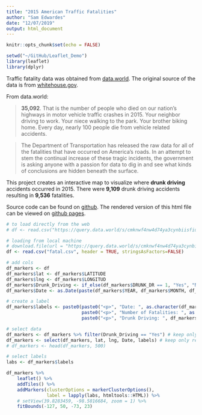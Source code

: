 ```yaml
---
title: "2015 American Traffic Fatalities"
author: "Sam Edwardes"
date: "12/07/2019"
output: html_document
---
```


```r
knitr::opts_chunk$set(echo = FALSE)
```

```r
setwd("~/GitHub/Leaflet_Demo")
library(leaflet)
library(dplyr)
```

Traffic fatality data was obtained from [data.world](https://data.world/transportation/2015-traffic-fatalities). The original source of the data is from [whitehouse.gov](https://obamawhitehouse.archives.gov/blog/2016/08/29/2015-traffic-fatalities-data-has-just-been-released-call-action-download-and-analyze).

From data.world:

> **35,092**. That is the number of people who died on our nation’s highways in motor vehicle traffic crashes in 2015. Your neighbor driving to work. Your niece walking to the park. Your brother biking home. Every day, nearly 100 people die from vehicle related accidents.

> The Department of Transportation has released the raw data for all of the fatalities that have occurred on America's roads. In an attempt to stem the continual increase of these tragic incidents, the government is asking anyone with a passion for data to dig in and see what kinds of conclusions are hidden beneath the surface.


This project creates an interactive map to visualize where **drunk driving** accidents occurred in 2015. There were **9,109** drunk driving accidents resulting in **9,536** fatalities.

Source code can be found on [github](https://github.com/SamEdwardes/Leaflet_Demo). The rendered version of this html file can be viewed on [github pages](https://samedwardes.github.io/Leaflet_Demo/traffic_fatalities).

```r
# to load directly from the web
# df <- read.csv("https://query.data.world/s/cmknwf4nw4d74ya3cynbiisfiuyq5t", header=TRUE, stringsAsFactors=FALSE)

# loading from local machine
# download.file(url = "https://query.data.world/s/cmknwf4nw4d74ya3cynbiisfiuyq5t", destfile = "fatal.csv")
df <- read.csv("fatal.csv", header = TRUE, stringsAsFactors=FALSE)
```

```r
# add cols
df_markers <- df
df_markers$lat <- df_markers$LATITUDE
df_markers$lng <- df_markers$LONGITUD
df_markers$Drunk_Driving <- if_else(df_markers$DRUNK_DR == 1, "Yes", "No")
df_markers$Date <- as.Date(paste(df_markers$YEAR, df_markers$MONTH, df_markers$DAY, sep = "-"))

# create a label
df_markers$labels <- paste0(paste0("<p>", "Date: ", as.character(df_markers$Date), "<p></p>"),
                            paste0("<p>", "Number of Fatalities: ", as.character(df_markers$FATALS), "<p></p>"),
                            paste0("<p>", "Drunk Driving: ", df_markers$Drunk_Driving, "<p></p>"))

# select data
df_markers <- df_markers %>% filter(Drunk_Driving == "Yes") # keep only drunk driving
df_markers <- select(df_markers, lat, lng, Date, labels) # keep only required cols
# df_markers <- head(df_markers, 500)

# select labels
labs <- df_markers$labels
```


```r
df_markers %>%
    leaflet() %>%
    addTiles() %>%
    addMarkers(clusterOptions = markerClusterOptions(),
               label = lapply(labs, htmltools::HTML)) %>%
    # setView(39.8283459, -98.5816684, zoom = 1) %>%
    fitBounds(-127, 50, -73, 23)
```
